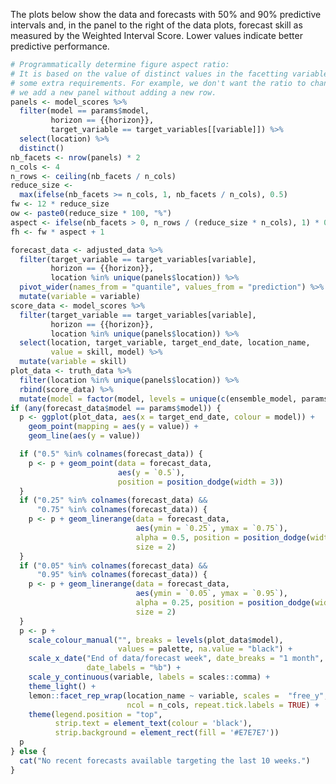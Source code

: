 The plots below show the data and forecasts with 50% and 90% predictive intervals and, in the panel to the right of the data plots, forecast skill as measured by the Weighted Interval Score. Lower values indicate better predictive performance. 

```r
# Programmatically determine figure aspect ratio:
# It is based on the value of distinct values in the facetting variables with
# some extra requirements. For example, we don't want the ratio to change when
# we add a new panel without adding a new row.
panels <- model_scores %>%
  filter(model == params$model,
         horizon == {{horizon}},
         target_variable == target_variables[[variable]]) %>%
  select(location) %>%
  distinct()
nb_facets <- nrow(panels) * 2
n_cols <- 4
n_rows <- ceiling(nb_facets / n_cols)
reduce_size <-
  max(ifelse(nb_facets >= n_cols, 1, nb_facets / n_cols), 0.5)
fw <- 12 * reduce_size
ow <- paste0(reduce_size * 100, "%")
aspect <- ifelse(nb_facets > 0, n_rows / (reduce_size * n_cols), 1) * 0.7
fh <- fw * aspect + 1
```

```r
forecast_data <- adjusted_data %>%
  filter(target_variable == target_variables[variable],
         horizon == {{horizon}},
         location %in% unique(panels$location)) %>%
  pivot_wider(names_from = "quantile", values_from = "prediction") %>%
  mutate(variable = variable)
score_data <- model_scores %>%
  filter(target_variable == target_variables[variable],
         horizon == {{horizon}},
         location %in% unique(panels$location)) %>%
  select(location, target_variable, target_end_date, location_name,
         value = skill, model) %>%
  mutate(variable = skill)
plot_data <- truth_data %>%
  filter(location %in% unique(panels$location)) %>%
  rbind(score_data) %>%
  mutate(model = factor(model, levels = unique(c(ensemble_model, params$model))))
if (any(forecast_data$model == params$model)) {
  p <- ggplot(plot_data, aes(x = target_end_date, colour = model)) +
    geom_point(mapping = aes(y = value)) +
    geom_line(aes(y = value))

  if ("0.5" %in% colnames(forecast_data)) {
    p <- p + geom_point(data = forecast_data,
                        aes(y = `0.5`),
                        position = position_dodge(width = 3))
  }
  if ("0.25" %in% colnames(forecast_data) &&
      "0.75" %in% colnames(forecast_data)) {
    p <- p + geom_linerange(data = forecast_data,
                            aes(ymin = `0.25`, ymax = `0.75`),
                            alpha = 0.5, position = position_dodge(width = 3),
                            size = 2)
  }
  if ("0.05" %in% colnames(forecast_data) &&
      "0.95" %in% colnames(forecast_data)) {
    p <- p + geom_linerange(data = forecast_data,
                            aes(ymin = `0.05`, ymax = `0.95`),
                            alpha = 0.25, position = position_dodge(width = 3),
                            size = 2)
  }
  p <- p +
    scale_colour_manual("", breaks = levels(plot_data$model),
                        values = palette, na.value = "black") +
    scale_x_date("End of data/forecast week", date_breaks = "1 month",
                 date_labels = "%b") +
    scale_y_continuous(variable, labels = scales::comma) +
    theme_light() +
    lemon::facet_rep_wrap(location_name ~ variable, scales =  "free_y", 
                          ncol = n_cols, repeat.tick.labels = TRUE) +
    theme(legend.position = "top",
          strip.text = element_text(colour = 'black'),
          strip.background = element_rect(fill = '#E7E7E7'))
  p
} else {
  cat("No recent forecasts available targeting the last 10 weeks.")
}
```
